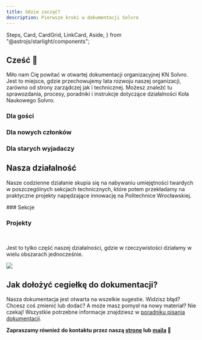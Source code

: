 ```yaml
---
title: Gdzie zacząć?
description: Pierwsze kroki w dokumentacji Solvro
---
```


  Steps,
  Card,
  CardGrid,
  LinkCard,
  Aside,
} from "@astrojs/starlight/components";

## Cześć 👋

Miło nam Cię powitać w otwartej dokumentacji organizacyjnej KN Solvro. Jest to miejsce, gdzie przechowujemy lata rozwoju naszej organizacji, zarówno od strony zarządczej jak i technicznej. Możesz znaleźć tu sprawozdania, procesy, poradniki i instrukcje dotyczące działalności Koła Naukowego Solvro.

### Dla gości

<LinkCard title="Nasza oficjalna strona" href="https://solvro.pwr.edu.pl" />
<LinkCard title="Strategia KN Solvro" href="/solvro/strategy" />
<LinkCard title="Obecny zarząd" href="/solvro/vii_board" />
<LinkCard title="Historia" href="/solvro/history" />

### Dla nowych członków

<LinkCard title="Jak pracujemy" href="/solvro/structure" />
<LinkCard title="Komunikacja" href="/communication" />
<LinkCard title="GitHub" href="/github" />

### Dla starych wyjadaczy

<LinkCard title="Jak pisać dokumentację" href="/how-to-write-docs" />
<LinkCard
  title="Prowadzenie projektów"
  href="/sections/management/prowadzenie-projektów/"
/>

## Nasza działalność

Nasze codzienne działanie skupia się na nabywaniu umiejętności twardych w poszczególnych sekcjach technicznych, które potem przekładamy na praktyczne projekty napędzające innowację na Politechnice Wrocławskiej.

<CardGrid>
### Sekcje

### Projekty

  <LinkCard title="Frontend" href="/sections/frontend/"  />
  <LinkCard title="ToPWR" href="/projects/topwr/handbook/" />
  <br/>
  <LinkCard title="Eventownik" href="/projects/eventownik/handbook/" />
</CardGrid>

Jest to tylko część naszej działalności, gdzie w rzeczywistości działamy w wielu obszarach jednocześnie.

![](./../../assets/solvro/what-we-do.png)

## Jak dołożyć cegiełkę do dokumentacji?

Nasza dokumentacja jest otwarta na wszelkie sugestie. Widzisz błąd? Chcesz coś zmienić lub dodać? A może masz pomysł na nowy materiał? Nie czekaj! Wszystkie potrzebne informacje znajdziesz w [poradniku pisania dokumentacji](/how-to-write-docs).

**Zapraszamy również do kontaktu przez naszą [stronę](https://solvro.pwr.edu.pl/contact) lub [maila](mailto:kn.solvro@pwr.edu.pl) 🚀**
